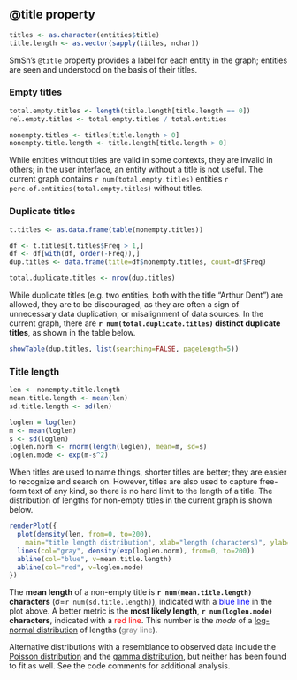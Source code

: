 ## @title property

```r
titles <- as.character(entities$title)
title.length <- as.vector(sapply(titles, nchar))
```

SmSn's `@title` property provides a label for each entity in the graph; entities are seen and understood on the basis of their titles.

### Empty titles

```r
total.empty.titles <- length(title.length[title.length == 0])
rel.empty.titles <- total.empty.titles / total.entities

nonempty.titles <- titles[title.length > 0]
nonempty.title.length <- title.length[title.length > 0]
```

While entities without titles are valid in some contexts, they are invalid in others; in the user interface, an entity without a title is not useful.
The current graph contains `r num(total.empty.titles)` entities `r perc.of.entities(total.empty.titles)` without titles.

### Duplicate titles

```r
t.titles <- as.data.frame(table(nonempty.titles))

df <- t.titles[t.titles$Freq > 1,]
df <- df[with(df, order(-Freq)),]
dup.titles <- data.frame(title=df$nonempty.titles, count=df$Freq)

total.duplicate.titles <- nrow(dup.titles)
```

While duplicate titles (e.g. two entities, both with the title "Arthur Dent") are allowed, they are to be discouraged, as they are often a sign of unnecessary data duplication, or misalignment of data sources.
In the current graph, there are **`r num(total.duplicate.titles)` distinct duplicate titles**, as shown in the table below.

```r
showTable(dup.titles, list(searching=FALSE, pageLength=5))
```

### Title length

```r
len <- nonempty.title.length
mean.title.length <- mean(len)
sd.title.length <- sd(len)

loglen = log(len)
m <- mean(loglen)
s <- sd(loglen)
loglen.norm <- rnorm(length(loglen), mean=m, sd=s)
loglen.mode <- exp(m-s^2)
```

When titles are used to name things, shorter titles are better; they are easier to recognize and search on.
However, titles are also used to capture free-form text of any kind, so there is no hard limit to the length of a title.
The distribution of lengths for non-empty titles in the current graph is shown below.

```r
renderPlot({
  plot(density(len, from=0, to=200),
    main="title length distribution", xlab="length (characters)", ylab="kernel density")
  lines(col="gray", density(exp(loglen.norm), from=0, to=200))
  abline(col="blue", v=mean.title.length)
  abline(col="red", v=loglen.mode)
})
```

The **mean length** of a non-empty title is **`r num(mean.title.length)` characters** (&sigma;=`r num(sd.title.length)`), indicated with a <span style="color:blue">blue line</span> in the plot above.
A better metric is the **most likely length**, **`r num(loglen.mode)` characters**, indicated with a <span style="color:red">red line</span>. This number is the *mode* of a [log-normal distribution](https://en.wikipedia.org/wiki/Log-normal_distribution) of lengths (<span style="color:gray">gray line</span>).

Alternative distributions with a resemblance to observed data include the [Poisson distribution](https://en.wikipedia.org/wiki/Poisson_distribution) and the [gamma distribution](https://en.wikipedia.org/wiki/Gamma_distribution), but neither has been found to fit as well. See the code comments for additional analysis.

<!--
#########################################
# try to fit the data with a log-normal distribution

# the log certainly *looks* normally-distributed
plot(density(loglen))

# estimate goodness-of-fit of log-normal distribution
# It's definitely not a perfect fit.
z <- (loglen - mean(loglen)) / sd(loglen)
qqnorm(z)
abline(0,1)

# Compare log-distributions visually
# They're pretty close, but the actual distro is "skinnier, and skews to the left"
loglen.norm <- rnorm(length(loglen), mean=mean(loglen), sd=sd(loglen))
plot(density(loglen))
lines(density(loglen.norm), col="red")

# Compare the distributions visually
plot(density(len, from=0, to=200))
lines(density(exp(loglen.norm), from=0, to=200), col="red")

mean(loglen)/mean(loglen.norm)
sd(loglen)/sd(loglen.norm)

# Show the difference between actual and predicted distributions
min <- 0
max <- 200
d.len <- density(len, from=min, to=max)
d.len.norm <- density(exp(loglen.norm), from=min, to=max)
diff <- d.len$y - d.len.norm$y
plot(diff, x=d.len$x, type="l")
abline(h=0)

# roots
f <- approxfun(d.len$x, diff)
# 7.547115, 
root1 <- uniroot(f, interval=c(0,15))
# 46.8836
root2 <- uniroot(f, interval=c(15,80))

df <- data.frame(d.len.norm$x, d.len.norm$y)
df.diff <- data.frame(d.len$x, diff)
# -0.1707804
sum(subset(df.diff, d.len.x <= root1)$diff)/sum(subset(df, d.len.norm.x <= root1)$d.len.norm.y)
# 0.09355527
sum(subset(df.diff, d.len.x > root1 & d.len.x <= root2)$diff)/sum(subset(df, d.len.norm.x > root1 & d.len.norm.x <= root2)$d.len.norm.y)
# -0.0214103
sum(subset(df.diff, d.len.x > root2)$diff)/sum(subset(df, d.len.norm.x > root2)$d.len.norm.y)

#########################################
# Try to fit with a Poisson distribution

# Poisson distribution can be ruled out. This should be equal to 1 otherwise.
mean(len)/(sd(len) ^ 2)

#########################################
# Just for fun, try to fit the data with a gamma distribution

theta <- function(gamma.dist) { (sd(gamma.dist) ^ 2) / mean(gamma.dist)}
alpha <- function(gamma.dist) { mean(gamma.dist) / theta(gamma.dist)}
len.gamma <- rgamma(length(len), shape=alpha(len), scale=theta(len))

# verify that the mean and variance of the distributions are very close...
mean(len)/mean(len.gamma)
sd(len)/sd(len.gamma)

# yet the curves are quite different
plot(density(len, from=0, to=200))
lines(density(len.gamma, from=0, to=200), col="blue")

# log of len.gamma is very different, as well.
# It looks nothing like a normal distribution
plot(density(log(len.gamma)))
-->

